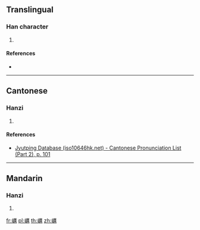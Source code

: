 {{character info/new}}
==Translingual==

===Han character===
{{Han char|rn=46|rad=山|as=15|sn=18|four=|canj=UMTB|ids=⿰山厲}}

# {{defn|Han|sort=山15}}

====References====
* {{Han ref|kx=0322.020|dkj=08588|dj=0622.150|hdz=10804.080|uh=5DC1|ud=24001}}

----

==Cantonese==

===Hanzi===
{{yue-hanzi|jyut=[[lai6]]|y=lai6}}

# {{defn|lang=yue|sort=山15}}

====References====
* [http://www.iso10646hk.net/jp/document/download.jsp Jyutping Database (iso10646hk.net) - Cantonese Pronunciation List (Part 2), p. 101]

----

==Mandarin==

===Hanzi===
{{cmn-hanzi|pin=[[lì]] ([[li4]])|wg=li<sup>4</sup>}}

# {{defn|lang=cmn|sort=山15}}

[[fr:巁]]
[[pl:巁]]
[[th:巁]]
[[zh:巁]]
